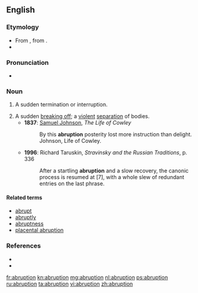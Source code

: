 ==English==
{{wikipedia}}

===Etymology===
* From {{etyl|la}} {{term|abruptio|lang=la}}, from {{term|abrumpo||to break off|lang=la}}.
* {{suffix|abrupt|tion}}

===Pronunciation===
* {{a|US}} {{IPA|/ə.ˈbɹʌp.ʃən/}}

===Noun===
{{en-noun}}

# {{archaic}} A sudden termination or interruption.
# A sudden [[break off|breaking off]]; a [[violent]] [[separation]] of bodies.
#* '''1837''': [[w:Samuel Johnson|Samuel Johnson]], ''The Life of Cowley''
#*: By this '''abruption''' posterity lost more instruction than delight. Johnson, Life of Cowley.
#* '''1996''': Richard Taruskin, ''Stravinsky and the Russian Traditions'', p. 336
#*: After a startling '''abruption''' and a slow recovery, the canonic process is resumed at [7], with a whole slew of redundant entries on the last phrase.

====Related terms====
* [[abrupt]]
* [[abruptly]]
* [[abruptness]]
* [[placental abruption]]

===References===
* {{R:Century 1911}}
* {{R:Webster 1913}}

[[fr:abruption]]
[[kn:abruption]]
[[mg:abruption]]
[[nl:abruption]]
[[ps:abruption]]
[[ru:abruption]]
[[ta:abruption]]
[[vi:abruption]]
[[zh:abruption]]